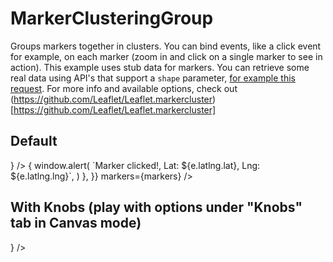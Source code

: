 
<Meta
  title="Other/MarkerClusteringGroup"
  component={MarkerClusterGroup}
  decorators={[withKnobs]}
/>

# MarkerClusteringGroup

Groups markers together in clusters. You can bind events, like a click event for example, on each marker (zoom in and click on a single marker to see in action).
This example uses stub data for markers. You can retrieve some real data using API's that support a `shape` parameter,
[for example this request](https://api.data.amsterdam.nl/dataselectie/bag/geolocation/?shape=[[4.894230533839637,52.375020731825956],[4.8918540164222115,52.37132657239667],[4.899263378646926,52.37054197320004],[4.90232182515308,52.37058473631911],[4.899663252673563,52.37456004610897]]).
For more info and available options, check out (https://github.com/Leaflet/Leaflet.markercluster)[https://github.com/Leaflet/Leaflet.markercluster]

## Default

<Preview>
  <Story name="Default">
    <Map fullScreen>
      <ViewerContainer bottomRight={<Zoom />} />
      <MarkerClusterGroup
        events={{
          click: (e) => {
            window.alert(
              `Marker clicked!, Lat: ${e.latlng.lat}, Lng: ${e.latlng.lng}`,
            )
          },
        }}
        markers={markers}
      />
      <BaseLayer />
    </Map>
  </Story>
</Preview>

## With Knobs (play with options under "Knobs" tab in Canvas mode)

<Preview>
  <Story name="With Knobs (play with options)">
    <Map fullScreen>
      <ViewerContainer bottomRight={<Zoom />} />
      <MarkerClusterGroup
        optionsOverrides={{
          spiderfyOnMaxZoom: boolean('spiderfyOnMaxZoom', false),
          showCoverageOnHover: boolean('showCoverageOnHover', false),
          zoomToBoundsOnClick: boolean('zoomToBoundsOnClick', true),
          maxClusterRadius: number('maxClusterRadius', 50, {
            range: true,
            min: 0,
            max: 100,
            step: 1,
          }),
          chunkedLoading: boolean('chunkedLoading', true),
          disableClusteringAtZoom: number('disableClusteringAtZoom', 16, {
            range: true,
            min: 1,
            max: 20,
            step: 1,
          }),
        }}
        markers={markers}
      />
      <BaseLayer />
    </Map>
  </Story>
</Preview>
